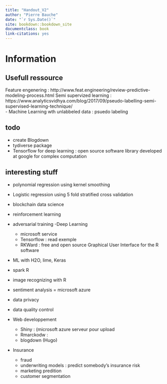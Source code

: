 ```yaml
--- 
title: "Handout_V2"
author: "Pierre Bauche"
date: "`r Sys.Date()`"
site: bookdown::bookdown_site
documentclass: book
link-citations: yes
---
```



# **Information**

## Usefull ressource
Feature engenering : http://www.feat.engineering/review-predictive-modeling-process.html
Semi supervized learning : https://www.analyticsvidhya.com/blog/2017/09/pseudo-labelling-semi-supervised-learning-technique/  
    - Machine Learning wth unlabbeled data : psuedo labeling
  

## todo
  - create Blogdown
  - tydiverse package
  - Tensorflow for deep learning : open source software library developed at google for complex computation
  
## interesting stuff
  - polynomial regression using kernel smoothing
  - Logistic regression using 5 fold stratified cross validation
  - blockchain data science
  - reinforcement learning
  - adversarial training 
  -Deep Learning
    - microsoft service
    - Tensorflow  : read exemple
    - RKWard : free and open source Graphical User Interface for the R software
  - ML with H2O, lime, Keras
  - spark R
  - image recognizing with R
  - sentiment analysis = microsoft azure
  

- data privacy
- data quality control

- Web developpement
  - Shiny : (microsoft azure serveur pour upload
  - Rmarckodw : 
  - blogdown (Hugo)


- Insurance
  - fraud
  - underwriting models : predict somebody’s insurance risk
  - marketing predition
  - customer segmentation
